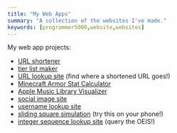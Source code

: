 ```yaml
---
title: "My Web Apps"
summary: "A collection of the websites I've made."
keywords: [programmer5000,website,websites]
---
```


My web app projects:
- [URL shortener](/web-apps/blar)
- [tier list maker](/web-apps/tierlist)
- [URL lookup site](/web-apps/wdig) (find where a shortened URL goes!)
- [Minecraft Armor Stat Calculator](/web-apps/armorcalc)
- [Apple Music Library Visualizer](/web-apps/cylinder-music)
- [social image site](/web-apps/votecats)
- [username lookup site](/web-apps/doppelganger)
- [sliding square simulation](/web-apps/sand) (try this on your phone!)
- [integer sequence lookup site](/web-apps/oeis-lookup) (query the OEIS!)
